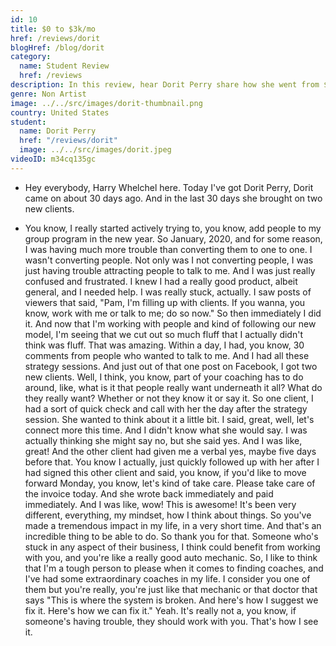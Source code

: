 ```yaml
---
id: 10
title: $0 to $3k/mo
href: /reviews/dorit
blogHref: /blog/dorit
category:
  name: Student Review
  href: /reviews
description: In this review, hear Dorit Perry share how she went from $0k to $3k/mo in 35 days helping teachers transition to tech.
genre: Non Artist
image: ../../src/images/dorit-thumbnail.png
country: United States
student:
  name: Dorit Perry
  href: "/reviews/dorit"
  image: ../../src/images/dorit.jpeg
videoID: m34cq135gc
---
```


- Hey everybody, Harry Whelchel here. Today I've got Dorit Perry, Dorit came on about 30 days ago. And in the last 30 days she brought on two new clients.

- You know, I really started actively trying to, you know, add people to my group program in the new year. So January, 2020, and for some reason, I was having much more trouble than converting them to one to one. I wasn't converting people. Not only was I not converting people, I was just having trouble attracting people to talk to me. And I was just really confused and frustrated. I knew I had a really good product, albeit general, and I needed help. I was really stuck, actually. I saw posts of viewers that said, "Pam, I'm filling up with clients. If you wanna, you know, work with me or talk to me; do so now." So then immediately I did it. And now that I'm working with people and kind of following our new model, I'm seeing that we cut out so much fluff that I actually didn't think was fluff. That was amazing. Within a day, I had, you know, 30 comments from people who wanted to talk to me. And I had all these strategy sessions. And just out of that one post on Facebook, I got two new clients. Well, I think, you know, part of your coaching has to do around, like, what is it that people really want underneath it all? What do they really want? Whether or not they know it or say it. So one client, I had a sort of quick check and call with her the day after the strategy session. She wanted to think about it a little bit. I said, great, well, let's connect more this time. And I didn't know what she would say. I was actually thinking she might say no, but she said yes. And I was like, great! And the other client had given me a verbal yes, maybe five days before that. You know I actually, just quickly followed up with her after I had signed this other client and said, you know, if you'd like to move forward Monday, you know, let's kind of take care. Please take care of the invoice today. And she wrote back immediately and paid immediately. And I was like, wow! This is awesome! It's been very different, everything, my mindset, how I think about things. So you've made a tremendous impact in my life, in a very short time. And that's an incredible thing to be able to do. So thank you for that. Someone who's stuck in any aspect of their business, I think could benefit from working with you, and you're like a really good auto mechanic. So, I like to think that I'm a tough person to please when it comes to finding coaches, and I've had some extraordinary coaches in my life. I consider you one of them but you're really, you're just like that mechanic or that doctor that says "This is where the system is broken. And here's how I suggest we fix it. Here's how we can fix it." Yeah. It's really not a, you know, if someone's having trouble, they should work with you. That's how I see it.
